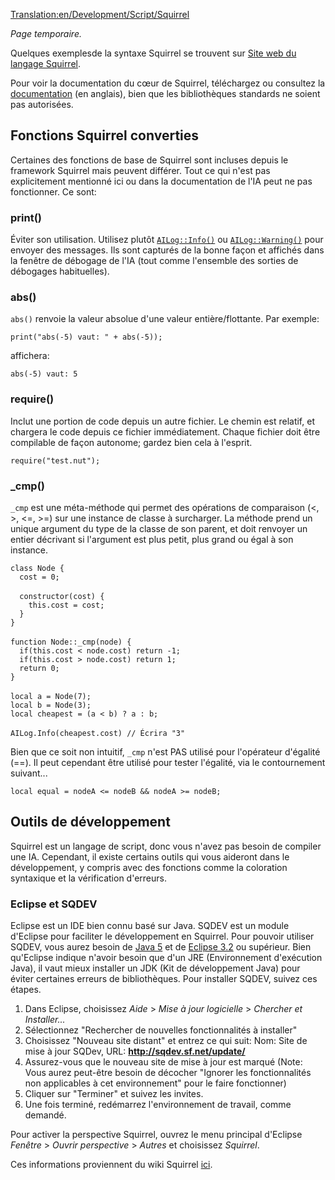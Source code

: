[[Translation:en/Development/Script/Squirrel]]


{{fr/NonIA}}

''Page temporaire.''

Quelques exemplesde la syntaxe Squirrel se trouvent sur [http://squirrel-lang.org/ Site web du langage Squirrel].

Pour voir la documentation du cœur de Squirrel, téléchargez ou consultez la [http://squirrel-lang.org/#doc documentation] (en anglais), bien que les bibliothèques standards ne soient pas autorisées.

== Fonctions Squirrel converties ==

Certaines des fonctions de base de Squirrel sont incluses depuis le framework Squirrel mais peuvent différer. Tout ce qui n'est pas explicitement mentionné ici ou dans la documentation de l'IA peut ne pas fonctionner. Ce sont:

=== print() ===

Éviter son utilisation. Utilisez plutôt <code>[http://devs.openttd.org/~noai/aidocs/classAILog.html AILog::Info()]</code> ou <code>[http://devs.openttd.org/~noai/aidocs/classAILog.html AILog::Warning()]</code> pour envoyer des messages. Ils sont capturés de la bonne façon et affichés dans la fenêtre de débogage de l'IA (tout comme l'ensemble des sorties de débogages habituelles).

=== abs() ===

<code>abs()</code> renvoie la valeur absolue d'une valeur entière/flottante. Par exemple:

 print("abs(-5) vaut: " + abs(-5));

affichera:

 abs(-5) vaut: 5

=== require() ===

Inclut une portion de code depuis un autre fichier. Le chemin est relatif, et chargera le code depuis ce fichier immédiatement. Chaque fichier doit être compilable de façon autonome; gardez bien cela à l'esprit.

 require("test.nut");

=== _cmp() ===

<code>_cmp</code> est une méta-méthode qui permet des opérations de comparaison (<, >, <=, >=) sur une instance de classe à surcharger. La méthode prend un unique argument du type de la classe de son parent, et doit renvoyer un entier décrivant si l'argument est plus petit, plus grand ou égal à son instance.

 class Node {
   cost = 0;
 
   constructor(cost) {
     this.cost = cost;
   }
 }
 
 function Node::_cmp(node) {
   if(this.cost < node.cost) return -1;
   if(this.cost > node.cost) return 1;
   return 0;
 }
 
 local a = Node(7);
 local b = Node(3);
 local cheapest = (a < b) ? a : b;
 
 AILog.Info(cheapest.cost) // Écrira "3"

Bien que ce soit non intuitif, <code>_cmp</code> n'est PAS utilisé pour l'opérateur d'égalité (==). Il peut cependant être utilisé pour tester l'égalité, via le contournement suivant...

 local equal = nodeA <= nodeB && nodeA >= nodeB;

== Outils de développement ==

Squirrel est un langage de script, donc vous n'avez pas besoin de compiler une IA. Cependant, il existe certains outils qui vous aideront dans le développement, y compris avec des fonctions comme la coloration syntaxique et la vérification d'erreurs.

=== Eclipse et SQDEV ===

Eclipse est un IDE bien connu basé sur Java. SQDEV est un module d'Eclipse pour faciliter le développement en Squirrel. Pour pouvoir utiliser SQDEV, vous aurez besoin de [http://java.sun.com/javase/downloads/index.jsp Java 5] et de [http://www.eclipse.org/ Eclipse 3.2] ou supérieur. Bien qu'Eclipse indique n'avoir besoin que d'un JRE (Environnement d'exécution Java), il vaut mieux installer un JDK (Kit de développement Java) pour éviter certaines erreurs de bibliothèques. Pour installer SQDEV, suivez ces étapes.

#Dans Eclipse, choisissez ''Aide'' > ''Mise à jour logicielle'' > ''Chercher et Installer...''
#Sélectionnez "Rechercher de nouvelles fonctionnalités à installer"
#Choisissez "Nouveau site distant" et entrez ce qui suit: Nom: Site de mise à jour SQDev, URL: '''http://sqdev.sf.net/update/''' 
#Assurez-vous que le nouveau site de mise à jour est marqué (Note: Vous aurez peut-être besoin de décocher "Ignorer les fonctionnalités non applicables à cet environnement" pour le faire fonctionner)
#Cliquer sur "Terminer" et suivez les invites.
#Une fois terminé, redémarrez l'environnement de travail, comme demandé.

Pour activer la perspective Squirrel, ouvrez le menu principal d'Eclipse ''Fenêtre'' > ''Ouvrir perspective'' > ''Autres'' et choisissez ''Squirrel''.

Ces informations proviennent du wiki Squirrel [http://wiki.squirrel-lang.org/default.aspx/SquirrelWiki/SQDEV.html ici].